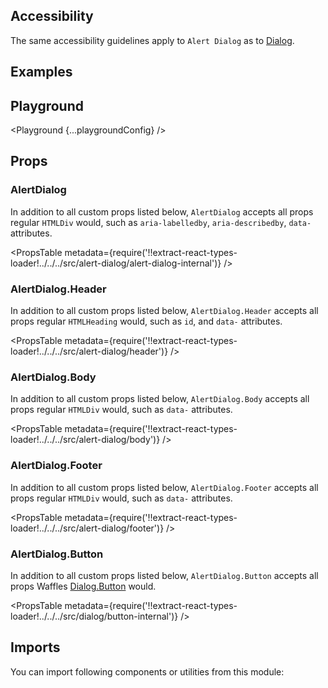


<Layout title="Alert Dialog" description="🚧 This page is under construction">

## Accessibility

The same accessibility guidelines apply to `Alert Dialog` as to [Dialog](/components/dialog/#accessibility).

## Examples

<Example title="Basic usage" path="alert-dialog/basic-usage">
  <BasicUsage />
</Example>

## Playground

<Playground {...playgroundConfig} />

## Props

### AlertDialog

In addition to all custom props listed below, `AlertDialog` accepts all props regular `HTMLDiv` would, such as `aria-labelledby`, `aria-describedby`, `data-` attributes.

<PropsTable
  metadata={require('!!extract-react-types-loader!../../../src/alert-dialog/alert-dialog-internal')}
/>

### AlertDialog.Header

In addition to all custom props listed below, `AlertDialog.Header` accepts all props regular `HTMLHeading` would, such as `id`, and `data-` attributes.

<PropsTable
  metadata={require('!!extract-react-types-loader!../../../src/alert-dialog/header')}
/>

### AlertDialog.Body

In addition to all custom props listed below, `AlertDialog.Body` accepts all props regular `HTMLDiv` would, such as `data-` attributes.

<PropsTable
  metadata={require('!!extract-react-types-loader!../../../src/alert-dialog/body')}
/>

### AlertDialog.Footer

In addition to all custom props listed below, `AlertDialog.Footer` accepts all props regular `HTMLDiv` would, such as `data-` attributes.

<PropsTable
  metadata={require('!!extract-react-types-loader!../../../src/alert-dialog/footer')}
/>

### AlertDialog.Button

In addition to all custom props listed below, `AlertDialog.Button` accepts all props Waffles [Dialog.Button](/components/dialog/#props) would.

<PropsTable
  metadata={require('!!extract-react-types-loader!../../../src/dialog/button-internal')}
/>

## Imports

You can import following components or utilities from this module:

<Imports module={AlertDialogExports} path="@datacamp/waffles/alert-dialog" />

</Layout>
